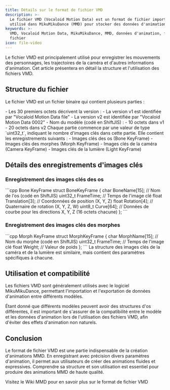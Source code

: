 ```yaml
---
title: Détails sur le format de fichier VMD
description: >-
  Le fichier VMD (Vocaloid Motion Data) est un format de fichier important
  utilisé dans MikuMikuDance (MMD) pour stocker des données d'animation.
keywords: >-
  VMD, Vocaloid Motion Data, MikuMikuDance, MMD, données d'animation, format de
  fichier
icon: file-video
---
```


Le fichier VMD est principalement utilisé pour enregistrer les mouvements des personnages, les trajectoires de la caméra et d'autres informations d'animation. Cet article présentera en détail la structure et l'utilisation des fichiers VMD.

## Structure du fichier

Le fichier VMD est un fichier binaire qui contient plusieurs parties :

<AccordionGroup>
  <Accordion title="Informations d'en-tête">
    - Les 30 premiers octets décrivent la version :
      - La version v1 est identifiée par "Vocaloid Motion Data file"
      - La version v2 est identifiée par "Vocaloid Motion Data 0002"
    - Nom du modèle (codé en ShiftJIS) :
      - 10 octets dans v1
      - 20 octets dans v2
  </Accordion>

  <Accordion title="Données des images clés">
    Chaque partie commence par une valeur de type `uint32_t`, indiquant le nombre d'images clés dans cette partie. Elle contient les enregistrements suivants :
    - Images clés des os (Bone KeyFrame)
    - Images clés des morphes (Morph KeyFrame)
    - Images clés de la caméra (Camera KeyFrame)
    - Images clés de la lumière (Light KeyFrame)
  </Accordion>
</AccordionGroup>

## Détails des enregistrements d'images clés

### Enregistrement des images clés des os

<CodeGroup>
  ```cpp Bone KeyFrame
  struct BoneKeyFrame {
    char BoneName[15];     // Nom de l'os (codé en ShiftJIS)
    uint32_t FrameTime;    // Temps de l'image clé
    float Translation[3];  // Coordonnées de position (X, Y, Z)
    float Rotation[4];     // Quaternaire de rotation (X, Y, Z, W)
    uint8_t Curve[64];     // Données de courbe pour les directions X, Y, Z (16 octets chacune)
  };
  ```
</CodeGroup>

### Enregistrement des images clés des morphes

<CodeGroup>
  ```cpp Morph KeyFrame
  struct MorphKeyFrame {
    char MorphName[15];    // Nom du morphe (codé en ShiftJIS)
    uint32_t FrameTime;    // Temps de l'image clé
    float Weight;          // Valeur de poids
  };
  ```
</CodeGroup>

<Note>
  La structure des images clés de la caméra et de la lumière est similaire, mais contient des paramètres spécifiques à chacune.
</Note>

## Utilisation et compatibilité

Les fichiers VMD sont généralement utilisés avec le logiciel MikuMikuDance, permettant l'importation et l'exportation de données d'animation entre différents modèles.

<Warning>
  Étant donné que différents modèles peuvent avoir des structures d'os différentes, il est important de s'assurer de la compatibilité entre le modèle et les données d'animation lors de l'utilisation des fichiers VMD, afin d'éviter des effets d'animation non naturels.
</Warning>

## Conclusion

Le format de fichier VMD est une partie indispensable de la création d'animations MMD. En enregistrant avec précision divers paramètres d'animation, il permet aux utilisateurs de créer des animations fluides et expressives. Comprendre sa structure et son utilisation est essentiel pour produire des animations MMD de haute qualité.

<Card title="En savoir plus" icon="book-open" href="https://mikumikudance.fandom.com/wiki/VMD_file_format">
  Visitez le Wiki MMD pour en savoir plus sur le format de fichier VMD
</Card>

